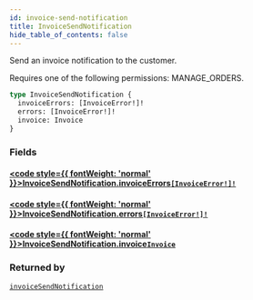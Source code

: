 ```yaml
---
id: invoice-send-notification
title: InvoiceSendNotification
hide_table_of_contents: false
---
```








Send an invoice notification to the customer. 

Requires one of the following permissions: MANAGE_ORDERS.

```graphql
type InvoiceSendNotification {
  invoiceErrors: [InvoiceError!]!
  errors: [InvoiceError!]!
  invoice: Invoice
}
```


### Fields

#### [<code style={{ fontWeight: 'normal' }}>InvoiceSendNotification.<b>invoiceErrors</b></code>](#)<Bullet />[`[InvoiceError!]!`](../../../developer/api-reference/objects/invoice-error) <Badge class="secondary" text="non-null"/> <Badge class="secondary" text="object"/>
> 
> 

#### [<code style={{ fontWeight: 'normal' }}>InvoiceSendNotification.<b>errors</b></code>](#)<Bullet />[`[InvoiceError!]!`](../../../developer/api-reference/objects/invoice-error) <Badge class="secondary" text="non-null"/> <Badge class="secondary" text="object"/>
> 
> 

#### [<code style={{ fontWeight: 'normal' }}>InvoiceSendNotification.<b>invoice</b></code>](#)<Bullet />[`Invoice`](../../../developer/api-reference/objects/invoice) <Badge class="secondary" text="object"/>
> 
> 



### Returned by

[`invoiceSendNotification`](../../../developer/api-reference/mutations/invoice-send-notification)  <Badge class="secondary" text="mutation"/>



